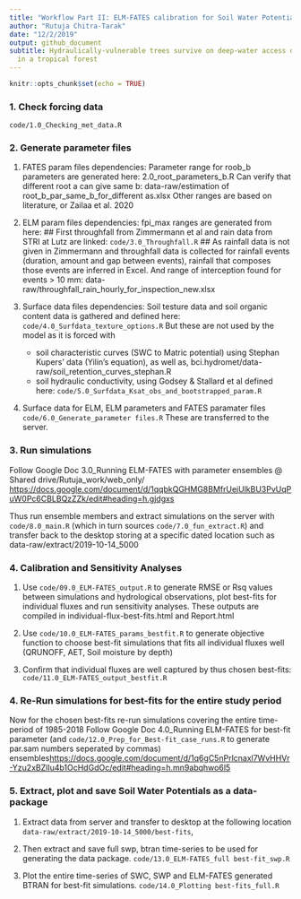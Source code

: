 ```yaml
---
title: "Workflow Part II: ELM-FATES calibration for Soil Water Potentials"
author: "Rutuja Chitra-Tarak"
date: "12/2/2019"
output: github_document
subtitle: Hydraulically-vulnerable trees survive on deep-water access during droughts
  in a tropical forest
---
```


```r
knitr::opts_chunk$set(echo = TRUE)
```

### 1. Check forcing data

`code/1.0_Checking_met_data.R`

### 2. Generate parameter files

1.  FATES param files dependencies:
Parameter range for roob_b parameters are generated here: 2.0_root_parameters_b.R
Can verify that different root a can give same b: data-raw/estimation of root_b_par_same_b_for_different as.xlsx
Other ranges are based on literature, or Zailaa et al. 2020

2.  ELM param files dependencies:
fpi_max ranges are generated from here: 
## First throughfall from Zimmermann et al and rain data from STRI at Lutz are linked: `code/3.0_Throughfall.R`
## As rainfall data is not given in Zimmermann and throughfall data is collected for rainfall events (duration, amount and gap between events), rainfall that composes those events are inferred in Excel.
And range of interception found for events > 10 mm: data-raw/throughfall_rain_hourly_for_inspection_new.xlsx

3.  Surface data files dependencies:
Soil testure data and soil organic content data is gathered and defined here:
`code/4.0_Surfdata_texture_options.R` But these are not used by the model as it is forced with   
    + soil characteristic curves (SWC to Matric potential) using Stephan Kupers' data (Yilin's equation), as well as, bci.hydromet/data-raw/soil_retention_curves_stephan.R
    +  soil hydraulic conductivity, using Godsey & Stallard et al defined here: `code/5.0_Surfdata_Ksat_obs_and_bootstrapped_param.R`

4.  Surface data for ELM, ELM parameters and FATES paramater files 
`code/6.0_Generate_parameter files.R`
These are transferred to the server.

### 3. Run simulations

Follow Google Doc 3.0_Running ELM-FATES with parameter ensembles @ Shared drive/Rutuja_work/web_only/ <https://docs.google.com/document/d/1qqbkQGHMG8BMfrUejUlkBU3PvUqPuW0Pc6CBLBQzZZk/edit#heading=h.gjdgxs>

Thus run ensemble members and extract simulations on the server with `code/8.0_main.R` (which in turn sources `code/7.0_fun_extract.R`) and transfer back to the desktop storing at a specific dated location such as data-raw/extract/2019-10-14_5000

### 4. Calibration and Sensitivity Analyses

  1. Use `code/09.0_ELM-FATES_output.R` to generate RMSE or Rsq values between simulations and hydrological observations, plot best-fits for individual fluxes and run sensitivity analyses. These outputs are compiled in individual-flux-best-fits.html and Report.html

  2. Use `code/10.0_ELM-FATES_params_bestfit.R` to generate objective function to choose best-fit simulations that fits all individual fluxes well (QRUNOFF, AET, Soil moisture by depth)

  3. Confirm that individual fluxes are well captured by thus chosen best-fits:    `code/11.0_ELM-FATES_output_bestfit.R`

### 4. Re-Run simulations for best-fits for the entire study period

Now for the chosen best-fits re-run simulations covering the entire time-period of 1985-2018
Follow Google Doc 4.0_Running ELM-FATES for best-fit parameter (and `code/12.0_Prep_for_Best-fit_case_runs.R` to generate par.sam numbers seperated by commas) ensembles<https://docs.google.com/document/d/1q6gC5nPrlcnaxl7WvHHVr-Yzu2xBZlIu4b1OcHdGdOc/edit#heading=h.mn9abqhwo6l5>

### 5. Extract, plot and save Soil Water Potentials as a data-package

  1. Extract data from server and transfer to desktop at the following location
`data-raw/extract/2019-10-14_5000/best-fits`, 

  2. Then extract and save full swp, btran time-series to be used for generating the data package.
`code/13.0_ELM-FATES_full best-fit_swp.R`

  3. Plot the entire time-series of SWC, SWP and ELM-FATES generated BTRAN for best-fit simulations.
`code/14.0_Plotting best-fits_full.R`


